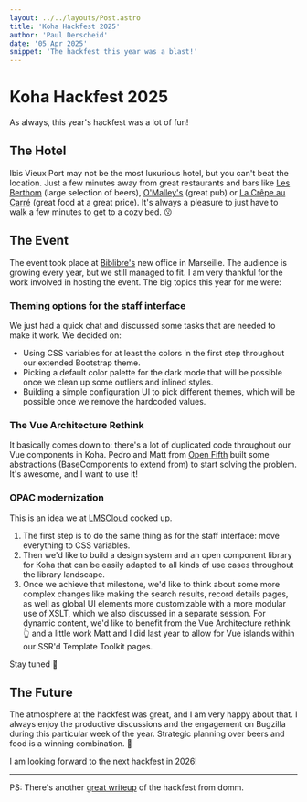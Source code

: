 ```yaml
---
layout: ../../layouts/Post.astro
title: 'Koha Hackfest 2025'
author: 'Paul Derscheid'
date: '05 Apr 2025'
snippet: 'The hackfest this year was a blast!'
---
```


# Koha Hackfest 2025

As always, this year's hackfest was a lot of fun!

## The Hotel

Ibis Vieux Port may not be the most luxurious hotel, but you can't beat the location.
Just a few minutes away from great restaurants and bars like [Les Berthom](https://www.lesberthom.com/les-bars/marseille)
(large selection of beers), [O'Malley's](https://irishpubmarseille.com/le-omalleys/) (great pub)
or [La Crêpe au Carré](https://privacy-share.de/short-url/fQaXqt) (great food at a great price).
It's always a pleasure to just have to walk a few minutes to get to a cozy bed. 😗

## The Event

The event took place at [Biblibre's](https://www.biblibre.com/fr/) new office in Marseille.
The audience is growing every year, but we still managed to fit. I am very thankful for the work
involved in hosting the event. The big topics this year for me were:

### Theming options for the staff interface

We just had a quick chat and discussed some tasks that are needed to make it work.
We decided on:

-   Using CSS variables for at least the colors in the first step throughout
    our extended Bootstrap theme.
-   Picking a default color palette for the dark mode that will be possible once we
    clean up some outliers and inlined styles.
-   Building a simple configuration UI to pick different themes, which will be possible
    once we remove the hardcoded values.

### The Vue Architecture Rethink

It basically comes down to: there's a lot of duplicated code throughout our Vue components
in Koha. Pedro and Matt from [Open Fifth](https://openfifth.co.uk/) built some abstractions
(BaseComponents to extend from) to start solving the problem. It's awesome, and I want to use it!

### OPAC modernization

This is an idea we at [LMSCloud](https://lmscloud.de/) cooked up.

1. The first step is to do the same thing as for the staff interface: move everything to CSS
   variables.
2. Then we'd like to build a design system and an open component library for Koha that
   can be easily adapted to all kinds of use cases throughout the library landscape.
3. Once we achieve that milestone, we'd like to think about some more complex changes like making the search results, record details pages, as well as global UI elements
   more customizable with a more modular use of XSLT, which we also discussed in a separate session.
   For dynamic content, we'd like to benefit from the Vue Architecture rethink 👆 and a little work Matt
   and I did last year to allow for Vue islands within our SSR'd Template Toolkit pages.

Stay tuned 📡

## The Future

The atmosphere at the hackfest was great, and I am very happy about that. I always enjoy the
productive discussions and the engagement on Bugzilla during this particular week of the year.
Strategic planning over beers and food is a winning combination. 🍻

I am looking forward to the next hackfest in 2026!

---

PS: There's another [great writeup](https://domm.plix.at/perl/2025_04_koha_hackfest.html) of the hackfest from domm.
